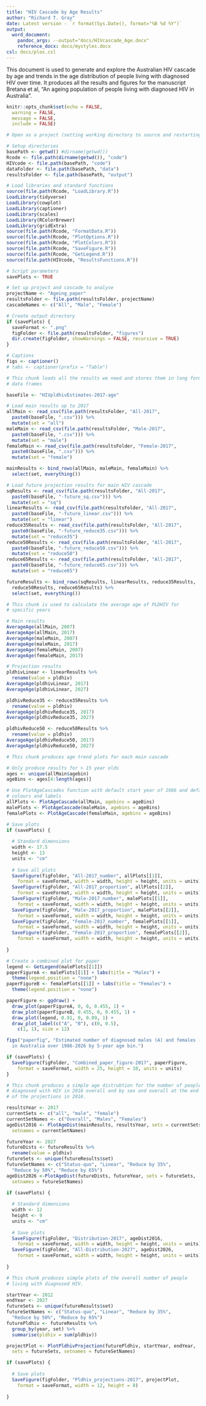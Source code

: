 ```yaml
---
title: "HIV Cascade by Age Results"
author: "Richard T. Gray"
date: Latest version - `r format(Sys.Date(), format="%B %d %Y")`
output:
  word_document:
    pandoc_args: --output="docs/HIVcascade_Age.docx"
    reference_docx: docs/mystyles.docx
csl: docs/plos.csl
---
```


This document is used to generate and explore the Australian HIV cascade
by age and trends in the age distribution of people living with diagnosed
HIV over time. It produces all the results and figures for the manuscript
Bretana et al, "An ageing population of people living with diagnosed HIV in 
Australia".

```r
knitr::opts_chunk$set(echo = FALSE, 
  warning = FALSE, 
  message = FALSE, 
  include = FALSE) 
```

```r
# Open as a project (setting working directory to source and restarting R)

# Setup directories
basePath <- getwd() #dirname(getwd())
Rcode <- file.path(dirname(getwd()), "code")
HIVcode <- file.path(basePath, "code") 
dataFolder <- file.path(basePath, "data")
resultsFolder <- file.path(basePath, "output")

# Load libraries and standard functions
source(file.path(Rcode, "LoadLibrary.R"))
LoadLibrary(tidyverse)
LoadLibrary(cowplot)
LoadLibrary(captioner)
LoadLibrary(scales)
LoadLibrary(RColorBrewer)
LoadLibrary(gridExtra)
source(file.path(Rcode, "FormatData.R"))
source(file.path(Rcode, "PlotOptions.R"))
source(file.path(Rcode, "PlotColors.R"))
source(file.path(Rcode, "SaveFigure.R"))
source(file.path(Rcode, "GetLegend.R"))
source(file.path(HIVcode, "ResultsFunctions.R"))

# Script parameters
savePlots <- TRUE

# Set up project and cascade to analyse
projectName <- "Ageing_paper"  
resultsFolder <- file.path(resultsFolder, projectName)
cascadeNames <- c("All", "Male", "Female")

# Create output directory
if (savePlots) {
  saveFormat <- ".png"
  figFolder <- file.path(resultsFolder, "figures")
  dir.create(figFolder, showWarnings = FALSE, recursive = TRUE)
}

# Captions
figs <- captioner()
# tabs <- captioner(prefix = "Table")

```

```r
# This chunk loads all the results we need and stores them in long form 
# data frames

baseFile <- "HIVpldhivEstimates-2017-age"

# Load main results up to 2017
allMain <- read_csv(file.path(resultsFolder, "All-2017",
  paste0(baseFile, ".csv"))) %>%
  mutate(set = "all")
maleMain <- read_csv(file.path(resultsFolder, "Male-2017",
  paste0(baseFile, ".csv"))) %>%
  mutate(set = "male")
femaleMain <- read_csv(file.path(resultsFolder, "Female-2017",
  paste0(baseFile, ".csv"))) %>%
  mutate(set = "female")

mainResults <- bind_rows(allMain, maleMain, femaleMain) %>%
  select(set, everything())

# Load future projection results for main HIV cascade
sqResults <- read_csv(file.path(resultsFolder, "All-2017",
  paste0(baseFile, "-future_sq.csv"))) %>%
  mutate(set = "sq")
linearResults <- read_csv(file.path(resultsFolder, "All-2017",
  paste0(baseFile, "-future_linear.csv"))) %>%
  mutate(set = "linear")
reduce35Results <- read_csv(file.path(resultsFolder, "All-2017",
  paste0(baseFile, "-future_reduce35.csv"))) %>%
  mutate(set = "reduce35")
reduce50Results <- read_csv(file.path(resultsFolder, "All-2017",
  paste0(baseFile, "-future_reduce50.csv"))) %>%
  mutate(set = "reduce50")
reduce65Results <- read_csv(file.path(resultsFolder, "All-2017",
  paste0(baseFile, "-future_reduce65.csv"))) %>%
  mutate(set = "reduce65")

futureResults <- bind_rows(sqResults, linearResults, reduce35Results,
  reduce50Results, reduce65Results) %>%
  select(set, everything())

```

```r
# This chunk is used to calculate the average age of PLDHIV for 
# specific years

# Main results
AverageAge(allMain, 2007)
AverageAge(allMain, 2017)
AverageAge(maleMain, 2007)
AverageAge(maleMain, 2017)
AverageAge(femaleMain, 2007)
AverageAge(femaleMain, 2017)

# Projection results
pldhivLinear <- linearResults %>%
  rename(value = pldhiv) 
AverageAge(pldhivLinear, 2017)
AverageAge(pldhivLinear, 2027)

pldhivReduce35 <- reduce35Results %>%
  rename(value = pldhiv) 
AverageAge(pldhivReduce35, 2017)
AverageAge(pldhivReduce35, 2027)

pldhivReduce50 <- reduce50Results %>%
  rename(value = pldhiv) 
AverageAge(pldhivReduce50, 2017)
AverageAge(pldhivReduce50, 2027)

```


```r
# This chunk produces age trend plots for each main cascade

# Only produce results for > 15 year olds
ages <- unique(allMain$agebin)
ageBins <- ages[4:length(ages)]

# Use PlotAgeCascades function with default start year of 1986 and default
# colours and labels
allPlots <- PlotAgeCascade(allMain, agebins = ageBins)
malePlots <- PlotAgeCascade(maleMain, agebins = ageBins)
femalePlots <- PlotAgeCascade(femaleMain, agebins = ageBins)

# Save plots
if (savePlots) {
  
  # Standard dimensions
  width <- 17.5
  height <- 13
  units <- "cm"
  
  # Save all plots
  SaveFigure(figFolder, "All-2017_number", allPlots[[1]],
    format = saveFormat, width = width, height = height, units = units)
  SaveFigure(figFolder, "All-2017_proportion", allPlots[[2]],
    format = saveFormat, width = width, height = height, units = units)
  SaveFigure(figFolder, "Male-2017_number", malePlots[[1]],
    format = saveFormat, width = width, height = height, units = units)
  SaveFigure(figFolder, "Male-2017_proportion", malePlots[[2]],
    format = saveFormat, width = width, height = height, units = units)
  SaveFigure(figFolder, "Female-2017_number", femalePlots[[1]],
    format = saveFormat, width = width, height = height, units = units)
  SaveFigure(figFolder, "Female-2017_proportion", femalePlots[[2]],
    format = saveFormat, width = width, height = height, units = units)
  
}
```

```r
# Create a combined plot for paper
legend <- GetLegend(malePlots[[1]])
paperFigureA <- malePlots[[1]] + labs(title = "Males") +
  theme(legend.position = "none")
paperFigureB <- femalePlots[[1]] + labs(title = "Females") +
  theme(legend.position = "none")

paperFigure <- ggdraw() +
  draw_plot(paperFigureA, 0, 0, 0.455, 1) +
  draw_plot(paperFigureB, 0.455, 0, 0.455, 1) +
  draw_plot(legend, 0.91, 0, 0.09, 1) +
  draw_plot_label(c("A", "B"), c(0, 0.5),
    c(1, 1), size = 12)

figs("paperfig", "Estimated number of diagnosed males (A) and females (B)
  in Australia over 1986-2026 by 5-year age bin.")

if (savePlots) {
  SaveFigure(figFolder, "Combined_paper_figure-2017", paperFigure,
    format = saveFormat, width = 25, height = 10, units = units)
}
```


```r
# This chunk produces a simple age distrubtion for the number of people
# diagnosed with HIV in 2016 overall and by sex and overall at the end
# of the projections in 2016. 

resultsYear <- 2017
currentSets <- c("all", "male", "female")
currentSetNames <- c("Overall", "Males", "Females")
ageDist2016 <- PlotAgeDist(mainResults, resultsYear, sets = currentSets,
  setnames = currentSetNames)

futureYear <- 2027
futureDists <- futureResults %>%
  rename(value = pldhiv)
futureSets <- unique(futureResults$set)
futureSetNames <- c("Status-quo", "Linear", "Reduce by 35%", 
  "Reduce by 50%", "Reduce by 65%")
ageDist2026 <-PlotAgeDist(futureDists, futureYear, sets = futureSets,
  setnames = futureSetNames)

if (savePlots) {
  
  # Standard dimensions
  width <- 12
  height <- 9
  units <- "cm"
  
  # Save plots
  SaveFigure(figFolder, "Distribution-2017", ageDist2016,
    format = saveFormat, width = width, height = height, units = units)
  SaveFigure(figFolder, "All-Distribution-2027", ageDist2026,
    format = saveFormat, width = width, height = height, units = units)
  
}
```

```r
# This chunk produces simple plots of the overall number of people
# living with diagnosed HIV. 

startYear <- 2012
endYear <- 2027
futureSets <- unique(futureResults$set)
futureSetNames <- c("Status-quo", "Linear", "Reduce by 35%", 
  "Reduce by 50%", "Reduce by 65%")
futurePldhiv <- futureResults %>% 
  group_by(year, set) %>%
  summarise(pldhiv = sum(pldhiv))

projectPlot <- PlotPldhivProjection(futurePldhiv, startYear, endYear, 
  sets = futureSets, setnames = futureSetNames)

if (savePlots) {
  
  # Save plots
  SaveFigure(figFolder, "Pldhiv_projections-2017", projectPlot,
    format = saveFormat, width = 12, height = 8)
  
}
```

